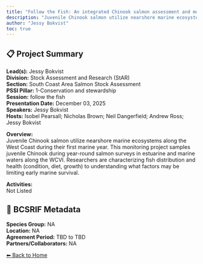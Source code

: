 ```yaml
---
title: "Follow the Fish: An integrated Chinook salmon assessment and monitoring program for the West Coast of Vancouver Island"
description: "Juvenile Chinook salmon utilize nearshore marine ecosystems along the West Coast during their first marine year. This monitoring project samples juvenile Chinook during year-round salmon surveys in estuarine and marine waters along the WCVI. Researchers are characterizing fish distribution and health (condition, diet, growth) to understanding what factors may be limiting early marine survival.  "
author: "Jessy Bokvist"
toc: true
---
```


## 📋 Project Summary

**Lead(s):** Jessy Bokvist  
**Division:** Stock Assessment and Research (StAR)  
**Section:** South Coast Area Salmon Stock Assessment  
**PSSI Pillar:** 1-Conservation and stewardship  
**Session:** follow the fish  
**Presentation Date:** December 03, 2025  
**Speakers:** Jessy Bokvist  
**Hosts:** Isobel Pearsall; Nicholas Brown; Neil Dangerfield; Andrew Ross; Jessy Bokvist  

**Overview:**  
Juvenile Chinook salmon utilize nearshore marine ecosystems along the West Coast during their first marine year. This monitoring project samples juvenile Chinook during year-round salmon surveys in estuarine and marine waters along the WCVI. Researchers are characterizing fish distribution and health (condition, diet, growth) to understanding what factors may be limiting early marine survival.     

**Activities:**  
Not Listed

## 🧬 BCSRIF Metadata

**Species Group:** NA  
**Location:** NA  
**Agreement Period:** TBD to TBD  
**Partners/Collaborators:** NA  

[⬅ Back to Home](../index.qmd)
